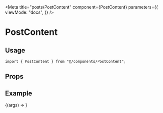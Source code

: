 
<Meta
  title="posts/PostContent"
  component={PostContent}
  parameters={{
    viewMode: "docs",
  }}
/>

# PostContent

## Usage

```tsx
import { PostContent } from "@/components/PostContent";
```

## Props

<ArgsTable component={PostContent} />

## Example

<Canvas>
  <Story name="Default">{(args) => <PostContent {...args} />}</Story>
</Canvas>
